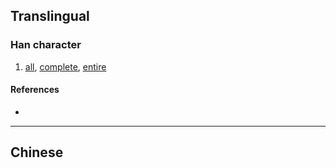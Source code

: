{{also|圇}}
{{character info/new}}
==Translingual==

===Han character===
{{Han char|rn=31|rad=囗|as=04|sn=7|four=|canj=WOP|ids=⿴囗仑}}

# [[all]], [[complete]], [[entire]]

====References====
* {{Han ref|kx=0217.251|hdz=10715.080|uh=56F5|ud=22261}}

----

==Chinese==
{{zh-see|圇}}